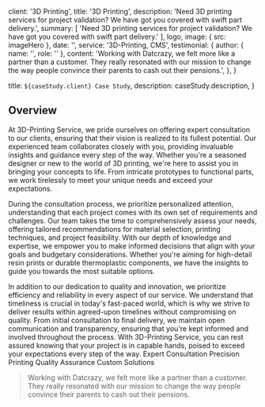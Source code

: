 
  client: '3D Printing',
  title: '3D Printing',
  description:
    'Need 3D printing services for project validation? We have got you covered with swift part delivery.',
  summary: [
    'Need 3D printing services for project validation? We have got you covered with swift part delivery.'
  ],
  logo,
  image: { src: imageHero },
  date: '',
  service: '3D-Printing, CMS',
  testimonial: {
    author: { name: '', role: '' },
    content:
      'Working with Datcrazy, we felt more like a partner than a customer. They really resonated with our mission to change the way people convince their parents to cash out their pensions.',
  },
}

  title: `${caseStudy.client} Case Study`,
  description: caseStudy.description,
}

## Overview
At 3D-Printing Service, we pride ourselves on offering expert consultation to our clients, ensuring that their vision is realized to its fullest potential. Our experienced team collaborates closely with you, providing invaluable insights and guidance every step of the way. Whether you're a seasoned designer or new to the world of 3D printing, we're here to assist you in bringing your concepts to life. From intricate prototypes to functional parts, we work tirelessly to meet your unique needs and exceed your expectations.

During the consultation process, we prioritize personalized attention, understanding that each project comes with its own set of requirements and challenges. Our team takes the time to comprehensively assess your needs, offering tailored recommendations for material selection, printing techniques, and project feasibility. With our depth of knowledge and expertise, we empower you to make informed decisions that align with your goals and budgetary considerations. Whether you're aiming for high-detail resin prints or durable thermoplastic components, we have the insights to guide you towards the most suitable options.

In addition to our dedication to quality and innovation, we prioritize efficiency and reliability in every aspect of our service. We understand that timeliness is crucial in today's fast-paced world, which is why we strive to deliver results within agreed-upon timelines without compromising on quality. From initial consultation to final delivery, we maintain open communication and transparency, ensuring that you're kept informed and involved throughout the process. With 3D-Printing Service, you can rest assured knowing that your project is in capable hands, poised to exceed your expectations every step of the way.
<TagList>
  <TagListItem>Expert Consultation</TagListItem>
  <TagListItem>Precision Printing</TagListItem>
  <TagListItem>Quality Assurance</TagListItem>
  <TagListItem>Custom Solutions</TagListItem>
</TagList>

<Blockquote
  author={{ name: 'Debra Fiscal', role: 'CEO of FamilyFund' }}
>
  Working with Datcrazy, we felt more like a partner than a customer. They really
  resonated with our mission to change the way people convince their parents to
  cash out their pensions.
</Blockquote>

<StatList>
  <StatListItem value="50%" label="Reduced production time" />
  <StatListItem value="100x" label="Increased design flexibility" />
  <StatListItem value="30%" label="Lower material costs" />
</StatList>
